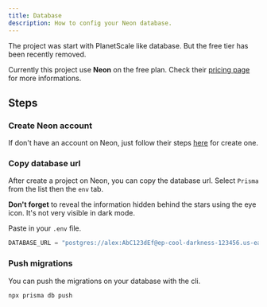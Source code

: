 ```yaml
---
title: Database
description: How to config your Neon database.
---
```


The project was start with PlanetScale like database. But the free tier has been recently removed.

Currently this project use **Neon** on the free plan. Check their [pricing page](https://neon.tech/pricing) for more informations.

## Steps

<Steps>

### Create Neon account

If don't have an account on Neon, just follow their steps [here](https://neon.tech/docs/get-started-with-neon/signing-up) for create one.

### Copy database url

After create a project on Neon, you can copy the database url. Select `Prisma` from the list then the `env` tab.

<Callout type="warning">
  <b>Don't forget</b> to reveal the information hidden behind the stars using
  the eye icon. It's not very visible in dark mode.
</Callout>

Paste in your `.env` file.

```js
DATABASE_URL = "postgres://alex:AbC123dEf@ep-cool-darkness-123456.us-east-2.aws.neon.tech/dbname";
```

### Push migrations

You can push the migrations on your database with the cli.

```bash
npx prisma db push
```

</Steps>
